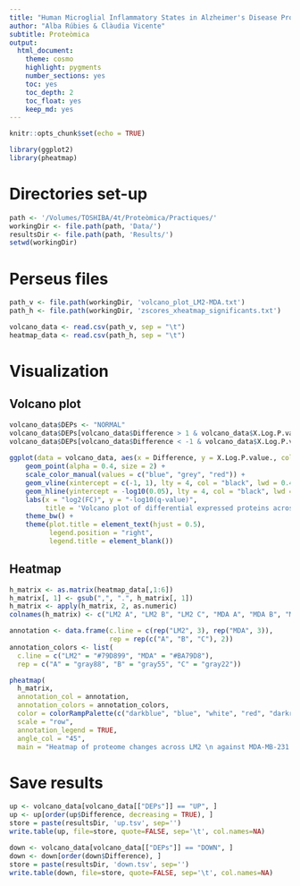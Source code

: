 ```yaml
---
title: "Human Microglial Inflammatory States in Alzheimer's Disease Progression"
author: "Alba Rúbies & Clàudia Vicente"
subtitle: Proteòmica
output:
  html_document:
    theme: cosmo
    highlight: pygments
    number_sections: yes
    toc: yes
    toc_depth: 2
    toc_float: yes
    keep_md: yes
---
```


```r
knitr::opts_chunk$set(echo = TRUE)
```

```r
library(ggplot2)
library(pheatmap)
```

# Directories set-up
```r
path <- '/Volumes/TOSHIBA/4t/Proteòmica/Practiques/'
workingDir <- file.path(path, 'Data/')
resultsDir <- file.path(path, 'Results/')
setwd(workingDir)
```

# Perseus files
```r
path_v <- file.path(workingDir, 'volcano_plot_LM2-MDA.txt')
path_h <- file.path(workingDir, 'zscores_xheatmap_significants.txt')

volcano_data <- read.csv(path_v, sep = "\t")
heatmap_data <- read.csv(path_h, sep = "\t")
```

# Visualization
## Volcano plot
```r
volcano_data$DEPs <- "NORMAL"
volcano_data$DEPs[volcano_data$Difference > 1 & volcano_data$X.Log.P.value. > -log10(0.05)] <- "UP"
volcano_data$DEPs[volcano_data$Difference < -1 & volcano_data$X.Log.P.value. > -log10(0.05)] <- "DOWN"
  
ggplot(data = volcano_data, aes(x = Difference, y = X.Log.P.value., colour = DEPs)) +
    geom_point(alpha = 0.4, size = 2) +
    scale_color_manual(values = c("blue", "grey", "red")) +
    geom_vline(xintercept = c(-1, 1), lty = 4, col = "black", lwd = 0.4) +
    geom_hline(yintercept = -log10(0.05), lty = 4, col = "black", lwd = 0.4) +
    labs(x = "log2(FC)", y = "-log10(q-value)", 
         title = 'Volcano plot of differential expressed proteins across \n LM2 against MDA-MB-231 cell lines contrast') +
    theme_bw() +
    theme(plot.title = element_text(hjust = 0.5), 
          legend.position = "right", 
          legend.title = element_blank())
```

## Heatmap
```r
h_matrix <- as.matrix(heatmap_data[,1:6])
h_matrix[, 1] <- gsub(",", ".", h_matrix[, 1])
h_matrix <- apply(h_matrix, 2, as.numeric)
colnames(h_matrix) <- c("LM2 A", "LM2 B", "LM2 C", "MDA A", "MDA B", "MDA C")

annotation <- data.frame(c.line = c(rep("LM2", 3), rep("MDA", 3)),
                         rep = rep(c("A", "B", "C"), 2))
annotation_colors <- list(
  c.line = c("LM2" = "#79D899", "MDA" = "#BA79D8"),
  rep = c("A" = "gray88", "B" = "gray55", "C" = "gray22"))

pheatmap(
  h_matrix,
  annotation_col = annotation,  
  annotation_colors = annotation_colors,
  color = colorRampPalette(c("darkblue", "blue", "white", "red", "darkred"))(256),
  scale = "row",
  annotation_legend = TRUE, 
  angle_col = "45",
  main = "Heatmap of proteome changes across LM2 \n against MDA-MB-231 cell lines contrast")
```

# Save results
```r
up <- volcano_data[volcano_data[["DEPs"]] == "UP", ]
up <- up[order(up$Difference, decreasing = TRUE), ]
store = paste(resultsDir, 'up.tsv', sep='')
write.table(up, file=store, quote=FALSE, sep='\t', col.names=NA)

down <- volcano_data[volcano_data[["DEPs"]] == "DOWN", ]
down <- down[order(down$Difference), ]
store = paste(resultsDir, 'down.tsv', sep='')
write.table(down, file=store, quote=FALSE, sep='\t', col.names=NA)
```

